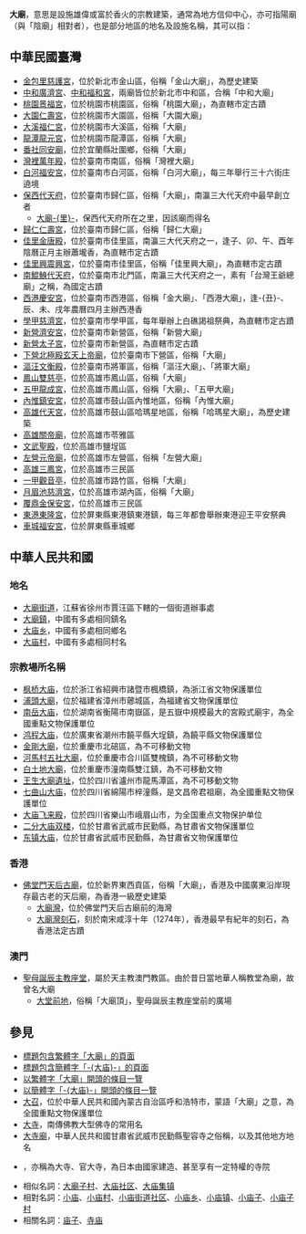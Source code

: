 '''大廟'''，意思是設施雄偉或富於香火的宗教建築，通常為地方信仰中心，亦可指陽廟（與「陰廟」相對者），也是部分地區的地名及設施名稱，其可以指：

== 中華民國臺灣 ==
* [[金包里慈護宮|金包里慈護宮]]，位於新北市金山區，俗稱「金山大廟」，為歷史建築
* [[中和廣濟宮|中和廣濟宮]]、[[中和福和宮|中和福和宮]]，兩廟皆位於新北市中和區，合稱「中和大廟」
* [[桃園景福宮|桃園景福宮]]，位於桃園市桃園區，俗稱「桃園大廟」，為直轄市定古蹟
* [[大園仁壽宮|大園仁壽宮]]，位於桃園市大園區，俗稱「大園大廟」
* [[大溪福仁宮|大溪福仁宮]]，位於桃園市大溪區，俗稱「大廟」
* [[龍潭龍元宮|龍潭龍元宮]]，位於桃園市龍潭區，俗稱「大廟」
* [[番社同安廟|番社同安廟]]，位於宜蘭縣壯圍鄉，俗稱「大廟」
* [[灣裡萬年殿|灣裡萬年殿]]，位於臺南市南區，俗稱「灣裡大廟」
* [[白河福安宮|白河福安宮]]，位於臺南市白河區，俗稱「白河大廟」，每三年舉行三十六街庄遶境
* [[保西代天府|保西代天府]]，位於臺南市歸仁區，俗稱「大廟」，南瀛三大代天府中最早創立者
** [[大廟里|大廟-{里}-]]，保西代天府所在之里，因該廟而得名
* [[歸仁仁壽宮|歸仁仁壽宮]]，位於臺南市歸仁區，俗稱「歸仁大廟」
* [[佳里金唐殿|佳里金唐殿]]，位於臺南市佳里區，南瀛三大代天府之一，逢子、卯、午、酉年陰曆正月主辦蕭壠香，為直轄市定古蹟
* [[佳里興震興宮|佳里興震興宮]]，位於臺南市佳里區，俗稱「佳里興大廟」，為直轄市定古蹟
* [[南鯤鯓代天府|南鯤鯓代天府]]，位於臺南市北門區，南瀛三大代天府之一，素有「台灣王爺總廟」之稱，為國定古蹟
* [[西港慶安宮|西港慶安宮]]，位於臺南市西港區，俗稱「金大廟」、「西港大廟」，逢-{丑}-、辰、未、戌年農曆四月主辦西港香
* [[學甲慈濟宮|學甲慈濟宮]]，位於臺南市學甲區，每年舉辦上白礁謁祖祭典，為直轄市定古蹟
* [[新營濟安宮|新營濟安宮]]，位於臺南市新營區，俗稱「新營大廟」
* [[新營太子宮|新營太子宮]]，位於臺南市新營區，為直轄市定古蹟
* [[下營北極殿玄天上帝廟|下營北極殿玄天上帝廟]]，位於臺南市下營區，俗稱「大廟」
* [[漚汪文衡殿|漚汪文衡殿]]，位於臺南市將軍區，俗稱「漚汪大廟」、「將軍大廟」
* [[鳳山雙慈亭|鳳山雙慈亭]]，位於高雄市鳳山區，俗稱「大廟」
* [[五甲龍成宮|五甲龍成宮]]，位於高雄市鳳山區，俗稱「大廟」、「五甲大廟」
* [[內惟鎮安宮|內惟鎮安宮]]，位於高雄市鼓山區內惟地區，俗稱「內惟大廟」
* [[高雄代天宮|高雄代天宮]]，位於高雄市鼓山區哈瑪星地區，俗稱「哈瑪星大廟」，為歷史建築
* [[高雄關帝廟|高雄關帝廟]]，位於高雄市苓雅區
* [[文武聖殿|文武聖殿]]，位於高雄市鹽埕區
* [[左營元帝廟|左營元帝廟]]，位於高雄市左營區，俗稱「左營大廟」
* [[高雄三鳳宮|高雄三鳳宮]]，位於高雄市三民區
* [[一甲觀音亭|一甲觀音亭]]，位於高雄市路竹區，俗稱「大廟」
* [[月眉池慈濟宮|月眉池慈濟宮]]，位於高雄市湖內區，俗稱「大廟」
* [[覆鼎金保安宮|覆鼎金保安宮]]，位於高雄市三民區
* [[東港東隆宮|東港東隆宮]]，位於屏東縣東港鎮東港鎮，每三年都會舉辦東港迎王平安祭典
* [[車城福安宮|車城福安宮]]，位於屏東縣車城鄉

== 中華人民共和國 ==
=== 地名 ===
* [[大廟街道|大廟街道]]，江蘇省徐州市賈汪區下轄的一個街道辦事處
* [[大廟鎮|大廟鎮]]，中國有多處相同鎮名
* [[大庙乡|大庙乡]]，中國有多處相同鄉名
* [[大庙村|大庙村]]，中國有多處相同村名

=== 宗教場所名稱 ===
* [[枫桥大庙|枫桥大庙]]，位於浙江省紹興市諸暨市楓橋鎮，為浙江省文物保護單位
* [[浦頭大廟|浦頭大廟]]，位於福建省漳州市薌城區，為福建省文物保護單位
* [[南岳大庙|南岳大庙]]，位於湖南省衡陽市南嶽區，是五嶽中規模最大的宮殿式廟宇，為全國重點文物保護單位
* [[鸿程大庙|鸿程大庙]]，位於廣東省潮州市饒平縣大埕鎮，為饒平縣文物保護單位
* [[金剛大廟|金剛大廟]]，位於重慶市北碚區，為不可移動文物
* [[河馬村五社大廟|河馬村五社大廟]]，位於重慶市合川區雙槐鎮，為不可移動文物
* [[白土地大廟|白土地大廟]]，位於重慶市潼南縣雙江鎮，為不可移動文物
* [[王生大廟遺址|王生大廟遺址]]，位於四川省瀘州市龍馬潭區，為不可移動文物
* [[七曲山大庙|七曲山大庙]]，位於四川省綿陽市梓潼縣，是文昌帝君祖廟，為全國重點文物保護單位
* [[大庙飞来殿|大庙飞来殿]]，位於四川省樂山市峨眉山市，为全国重点文物保护单位
* [[二分大庙双楼|二分大庙双楼]]，位於甘肅省武威市民勤縣，為甘肅省文物保護單位
* [[东镇大庙|东镇大庙]]，位於甘肅省武威市民勤縣，為甘肅省文物保護單位

=== 香港 ===
* [[佛堂門天后古廟|佛堂門天后古廟]]，位於新界東西貢區，俗稱「大廟」，香港及中國廣東沿岸現存最古老的天后廟，為香港一級歷史建築
** [[大廟灣|大廟灣]]，位於佛堂門天后古廟前的海灣
** [[大廟灣刻石|大廟灣刻石]]，刻於南宋咸淳十年（1274年），香港最早有紀年的刻石，為香港法定古蹟

=== 澳門 ===
* [[聖母誕辰主教座堂|聖母誕辰主教座堂]]，屬於天主教澳門教區。由於昔日當地華人稱教堂為廟，故曾名大廟
** [[大堂前地|大堂前地]]，俗稱「大廟頂」，聖母誕辰主教座堂前的廣場

== 參見 ==
* [[Special:Search/intitle:"大廟"|標題包含繁體字「大廟」的頁面]]
* [[Special:Search/intitle:"大庙"|標題包含簡體字「-{大庙}-」的頁面]]
* [[Special:Prefixindex/大廟|以繁體字「大廟」開頭的條目一覽]]
* [[Special:Prefixindex/大庙|以簡體字「-{大庙}-」開頭的條目一覽]]
* [[大召|大召]]，位於中華人民共和國內蒙古自治區呼和浩特市，蒙語「大廟」之意，為全國重點文物保護單位
* [[大寺|大寺]]，南傳佛教大型佛寺的常用名
* [[大寺廟|大寺廟]]，中華人民共和國甘肅省武威市民勤縣聖容寺之俗稱，以及其他地方地名
* {{link-ja|官寺}}，亦稱為大寺、官大寺，為日本由國家建造、甚至享有一定特權的寺院
* 相似名詞：[[大廟子村|大廟子村]]、[[大庙社区|大庙社区]]、[[大庙集镇|大庙集镇]]
* 相對名詞：[[小庙|小庙]]、[[小庙村|小庙村]]、[[小庙街道社区|小庙街道社区]]、[[小庙乡|小庙乡]]、[[小庙镇|小庙镇]]、[[小庙子|小庙子]]、[[小庙子村|小庙子村]]
* 相關名詞：[[庙子|庙子]]、[[寺庙|寺庙]]

{{Disambiguation|Da大|Cat=二字宗教場所消歧義}}